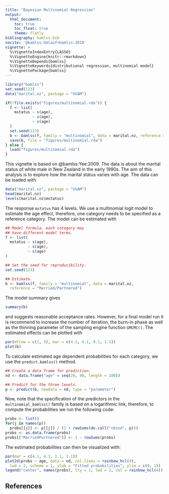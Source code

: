 ```yaml
---
title: "Bayesian Multinomial Regression"
output:
  html_document:
    toc: true
    toc_float: true
    theme: flatly
bibliography: bamlss.bib
nocite: '@bamlss:Umlauf+bamlss:2018'
vignette: >
  %\VignetteIndexEntry{LASSO}
  %\VignetteEngine{knitr::rmarkdown}
  %\VignetteDepends{bamlss}
  %\VignetteKeywords{distributional regression, multinomial model}
  %\VignettePackage{bamlss}
---
```


```r
library("bamlss")
set.seed(123)
data("marital.nz", package = "VGAM")

if(!file.exists("figures/multinomial.rda")) {
  f <- list(
    mstatus ~ s(age),
            ~ s(age),
            ~ s(age)
  )
  set.seed(123)
  b <- bamlss(f, family = "multinomial", data = marital.nz, reference = "Married/Partnered")
  save(b, file = "figures/multinomial.rda")
} else {
  load("figures/multinomial.rda")
}
```

This vignette is based on @bamlss:Yee:2009. The data is about the marital status of white male
in New Zealand in the early 1990s. The aim of this analysis is to explore how the marital status
varies with age. The data can be loaded with
```r
data("marital.nz", package = "VGAM")
head(marital.nz)
levels(marital.nz$mstatus)
```
The response `mstatus` has 4 levels. We use a multinomial logit model to estimate the age effect,
therefore, one category needs to be specified as a reference category. The model can be
estimated with
```r
## Model formula, each category may
## have different model terms.
f <- list(
  mstatus ~ s(age),
          ~ s(age),
          ~ s(age)
)

## Set the seed for reproducibility.
set.seed(123)

## Estimate.
b <- bamlss(f, family = "multinomial", data = marital.nz,
  reference = "Married/Partnered")
```
The model summary gives
```r
summary(b)
```
and suggests reasonable acceptance rates. However, for a final model run it is recommend to
increase the number of iteration, the burn-in phase as well as the thinning parameter of the
sampling engine function `GMCMC()`. The estimated effects can be plotted with
```r
par(mfrow = c(1, 3), mar = c(4.1, 4.1, 0.1, 1.1))
plot(b)
```
To calculate estimated age dependent probabilities for each category, we use the `predict.bamlss()`
method.
```r
## Create a data frame for prediction.
nd <- data.frame("age" = seq(20, 90, length = 100))

## Predict for the three levels.
p <- predict(b, newdata = nd, type = "parameter")
```
Now, note that the specification of the predictors in the `multinomial_bamlss()` family
is based on a logarithmic link, therefore, to compute the probabilities we run the
following code:
```r
probs <- list()
for(j in names(p))
  probs[[j]] <- p[[j]] / (1 + rowSums(do.call("cbind", p)))
probs <- as.data.frame(probs)
probs[["MarriedPartnered"]] <- 1 - rowSums(probs)
```
The estimated probabilities can then be visualized with:
```r
par(mar = c(4.1, 4.1, 1.1, 1.1))
plot2d(probs ~ age, data = nd, col.lines = rainbow_hcl(4),
  lwd = 2, scheme = 1, ylab = "Fitted probabilities", ylim = c(0, 1))
legend("center", names(probs), lty = 1, lwd = 2, col = rainbow_hcl(4))
```

## References

